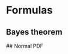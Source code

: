 # Formulas

## Bayes theorem
\begin{equation} 
$p(\theta | D) = \frac{p(D|\theta) p(\theta)} {p(D)}$
\end{equation} 
## Normal PDF
\begin{equation} 
$\frac{1}{\sigma\sqrt{2\pi}}\exp\left(-\frac{1}{2}\left(\frac{x-\mu}{\sigma}\right)^{2}\right)$
\end{equation}
